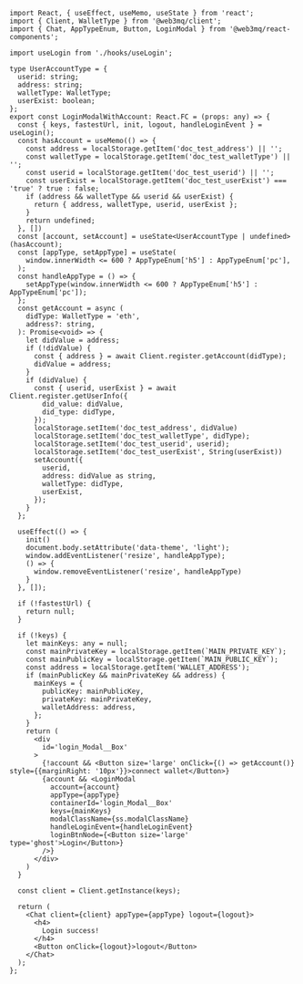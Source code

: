 ```tsx
import React, { useEffect, useMemo, useState } from 'react';
import { Client, WalletType } from '@web3mq/client';
import { Chat, AppTypeEnum, Button, LoginModal } from '@web3mq/react-components';

import useLogin from './hooks/useLogin';

type UserAccountType = {
  userid: string;
  address: string;
  walletType: WalletType;
  userExist: boolean;
};
export const LoginModalWithAccount: React.FC = (props: any) => {
  const { keys, fastestUrl, init, logout, handleLoginEvent } = useLogin();
  const hasAccount = useMemo(() => {
    const address = localStorage.getItem('doc_test_address') || '';
    const walletType = localStorage.getItem('doc_test_walletType') || '';
    const userid = localStorage.getItem('doc_test_userid') || '';
    const userExist = localStorage.getItem('doc_test_userExist') === 'true' ? true : false;
    if (address && walletType && userid && userExist) {
      return { address, walletType, userid, userExist };
    }
    return undefined;
  }, [])
  const [account, setAccount] = useState<UserAccountType | undefined>(hasAccount);
  const [appType, setAppType] = useState(
    window.innerWidth <= 600 ? AppTypeEnum['h5'] : AppTypeEnum['pc'],
  );
  const handleAppType = () => {
    setAppType(window.innerWidth <= 600 ? AppTypeEnum['h5'] : AppTypeEnum['pc']);
  };
  const getAccount = async (
    didType: WalletType = 'eth',
    address?: string,
  ): Promise<void> => {
    let didValue = address;
    if (!didValue) {
      const { address } = await Client.register.getAccount(didType);
      didValue = address;
    }
    if (didValue) {
      const { userid, userExist } = await Client.register.getUserInfo({
        did_value: didValue,
        did_type: didType,
      });
      localStorage.setItem('doc_test_address', didValue)
      localStorage.setItem('doc_test_walletType', didType);
      localStorage.setItem('doc_test_userid', userid);
      localStorage.setItem('doc_test_userExist', String(userExist))
      setAccount({
        userid,
        address: didValue as string,
        walletType: didType,
        userExist,
      });
    }
  };

  useEffect(() => {
    init()
    document.body.setAttribute('data-theme', 'light');
    window.addEventListener('resize', handleAppType);
    () => {
      window.removeEventListener('resize', handleAppType)
    }
  }, []);

  if (!fastestUrl) {
    return null;
  }

  if (!keys) {
    let mainKeys: any = null;
    const mainPrivateKey = localStorage.getItem(`MAIN_PRIVATE_KEY`);
    const mainPublicKey = localStorage.getItem(`MAIN_PUBLIC_KEY`);
    const address = localStorage.getItem('WALLET_ADDRESS');
    if (mainPublicKey && mainPrivateKey && address) {
      mainKeys = {
        publicKey: mainPublicKey,
        privateKey: mainPrivateKey,
        walletAddress: address,
      };
    }
    return (
      <div 
        id='login_Modal__Box'
      >
        {!account && <Button size='large' onClick={() => getAccount()} style={{marginRight: '10px'}}>connect wallet</Button>}
        {account && <LoginModal 
          account={account}
          appType={appType}
          containerId='login_Modal__Box'
          keys={mainKeys}
          modalClassName={ss.modalClassName}
          handleLoginEvent={handleLoginEvent}
          loginBtnNode={<Button size='large' type='ghost'>Login</Button>}
        />}
      </div>
    )
  }

  const client = Client.getInstance(keys);

  return (
    <Chat client={client} appType={appType} logout={logout}>
      <h4>
        Login success!
      </h4>
      <Button onClick={logout}>logout</Button>
    </Chat>
  );
};
```